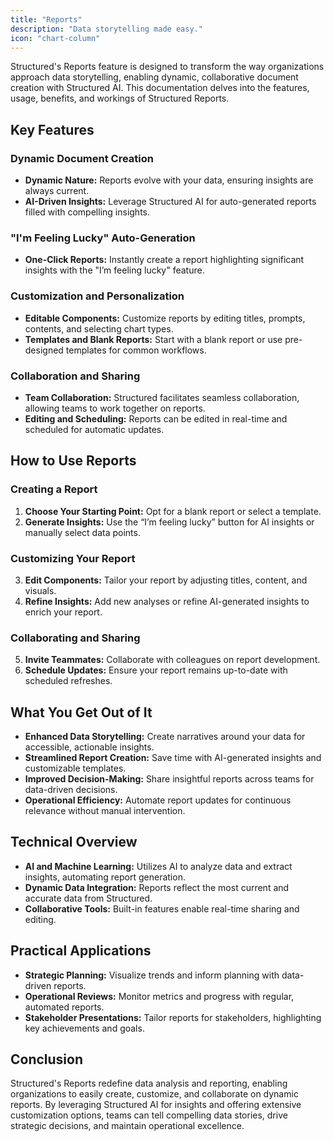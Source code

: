 ```yaml
---
title: "Reports"
description: "Data storytelling made easy."
icon: "chart-column"
---
```


Structured's Reports feature is designed to transform the way organizations approach data storytelling, enabling dynamic, collaborative document creation with Structured AI. This documentation delves into the features, usage, benefits, and workings of Structured Reports.

## Key Features

### Dynamic Document Creation

- **Dynamic Nature:** Reports evolve with your data, ensuring insights are always current.
- **AI-Driven Insights:** Leverage Structured AI for auto-generated reports filled with compelling insights.

### "I'm Feeling Lucky" Auto-Generation

- **One-Click Reports:** Instantly create a report highlighting significant insights with the "I’m feeling lucky" feature.

### Customization and Personalization

- **Editable Components:** Customize reports by editing titles, prompts, contents, and selecting chart types.
- **Templates and Blank Reports:** Start with a blank report or use pre-designed templates for common workflows.

### Collaboration and Sharing

- **Team Collaboration:** Structured facilitates seamless collaboration, allowing teams to work together on reports.
- **Editing and Scheduling:** Reports can be edited in real-time and scheduled for automatic updates.

## How to Use Reports

### Creating a Report

1. **Choose Your Starting Point:** Opt for a blank report or select a template.
2. **Generate Insights:** Use the “I’m feeling lucky” button for AI insights or manually select data points.

### Customizing Your Report

3. **Edit Components:** Tailor your report by adjusting titles, content, and visuals.
4. **Refine Insights:** Add new analyses or refine AI-generated insights to enrich your report.

### Collaborating and Sharing

5. **Invite Teammates:** Collaborate with colleagues on report development.
6. **Schedule Updates:** Ensure your report remains up-to-date with scheduled refreshes.

## What You Get Out of It

- **Enhanced Data Storytelling:** Create narratives around your data for accessible, actionable insights.
- **Streamlined Report Creation:** Save time with AI-generated insights and customizable templates.
- **Improved Decision-Making:** Share insightful reports across teams for data-driven decisions.
- **Operational Efficiency:** Automate report updates for continuous relevance without manual intervention.

## Technical Overview

- **AI and Machine Learning:** Utilizes AI to analyze data and extract insights, automating report generation.
- **Dynamic Data Integration:** Reports reflect the most current and accurate data from Structured.
- **Collaborative Tools:** Built-in features enable real-time sharing and editing.

## Practical Applications

- **Strategic Planning:** Visualize trends and inform planning with data-driven reports.
- **Operational Reviews:** Monitor metrics and progress with regular, automated reports.
- **Stakeholder Presentations:** Tailor reports for stakeholders, highlighting key achievements and goals.

## Conclusion

Structured's Reports redefine data analysis and reporting, enabling organizations to easily create, customize, and collaborate on dynamic reports. By leveraging Structured AI for insights and offering extensive customization options, teams can tell compelling data stories, drive strategic decisions, and maintain operational excellence.
